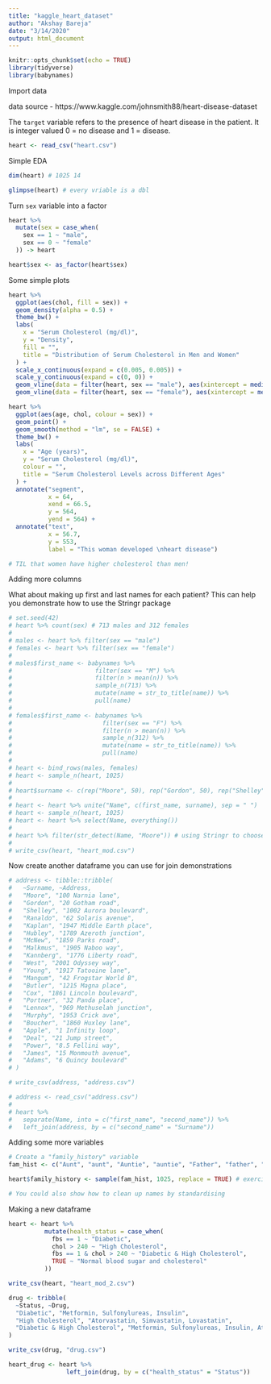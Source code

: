 ```yaml
---
title: "kaggle_heart_dataset"
author: "Akshay Bareja"
date: "3/14/2020"
output: html_document
---
```


```r
knitr::opts_chunk$set(echo = TRUE)
library(tidyverse)
library(babynames)
```

Import data

data source - https://www.kaggle.com/johnsmith88/heart-disease-dataset

The `target` variable refers to the presence of heart disease in the patient. It is integer valued 0 = no disease and 1 = disease.
```r
heart <- read_csv("heart.csv")
```

Simple EDA

```r
dim(heart) # 1025 14

glimpse(heart) # every vriable is a dbl
```

Turn `sex` variable into a factor

```r
heart %>% 
  mutate(sex = case_when(
    sex == 1 ~ "male",
    sex == 0 ~ "female"
  )) -> heart

heart$sex <- as_factor(heart$sex)

```

Some simple plots

```r
heart %>% 
  ggplot(aes(chol, fill = sex)) +
  geom_density(alpha = 0.5) +
  theme_bw() +
  labs(
    x = "Serum Cholesterol (mg/dl)",
    y = "Density",
    fill = "",
    title = "Distribution of Serum Cholesterol in Men and Women"
  ) +
  scale_x_continuous(expand = c(0.005, 0.005)) +
  scale_y_continuous(expand = c(0, 0)) +
  geom_vline(data = filter(heart, sex == "male"), aes(xintercept = median(chol)), colour = "red", size = 1.25, linetype  = 2) +
  geom_vline(data = filter(heart, sex == "female"), aes(xintercept = median(chol)), colour = "blue", size = 1.25, linetype = 2) 

heart %>% 
  ggplot(aes(age, chol, colour = sex)) +
  geom_point() +
  geom_smooth(method = "lm", se = FALSE) +
  theme_bw() +
  labs(
    x = "Age (years)",
    y = "Serum Cholesterol (mg/dl)",
    colour = "",
    title = "Serum Cholesterol Levels across Different Ages"
  ) +
  annotate("segment",
           x = 64,
           xend = 66.5,
           y = 564,
           yend = 564) +
  annotate("text",
           x = 56.7,
           y = 553,
           label = "This woman developed \nheart disease")

# TIL that women have higher cholesterol than men!
```

Adding more columns

What about making up first and last names for each patient? This can help you demonstrate how to use the Stringr package

```r
# set.seed(42)
# heart %>% count(sex) # 713 males and 312 females
# 
# males <- heart %>% filter(sex == "male")
# females <- heart %>% filter(sex == "female")
# 
# males$first_name <- babynames %>% 
#                       filter(sex == "M") %>% 
#                       filter(n > mean(n)) %>% 
#                       sample_n(713) %>% 
#                       mutate(name = str_to_title(name)) %>% 
#                       pull(name)
# 
# females$first_name <- babynames %>% 
#                         filter(sex == "F") %>% 
#                         filter(n > mean(n)) %>% 
#                         sample_n(312) %>% 
#                         mutate(name = str_to_title(name)) %>% 
#                         pull(name)
# 
# heart <- bind_rows(males, females)
# heart <- sample_n(heart, 1025)
# 
# heart$surname <- c(rep("Moore", 50), rep("Gordon", 50), rep("Shelley", 50), rep("Ranaldo", 50), rep("Kaplan", 50), rep("Hubley", 50), rep("McNew", 50), rep("Malkmus", 50), rep("Kannberg", 50), rep("West", 50), rep("Young", 50), rep("Mangum", 50), rep("Butler", 50), rep("Cox", 50), rep("Portner", 50), rep("Lennox", 50), rep("Murphy", 50), rep("Boucher", 50), rep("Apple", 50), rep("Deal", 50), rep("Power", 25))
# 
# heart <- heart %>% unite("Name", c(first_name, surname), sep = " ")
# heart <- sample_n(heart, 1025)
# heart <- heart %>% select(Name, everything())
# 
# heart %>% filter(str_detect(Name, "Moore")) # using Stringr to choose all the memebers of the Moore family
# 
# write_csv(heart, "heart_mod.csv")
```

Now create another dataframe you can use for join demonstrations 

```r
# address <- tibble::tribble(
#   ~Surname, ~Address,
#   "Moore", "100 Narnia lane",
#   "Gordon", "20 Gotham road",
#   "Shelley", "1002 Aurora boulevard",
#   "Ranaldo", "62 Solaris avenue",
#   "Kaplan", "1947 Middle Earth place",
#   "Hubley", "1789 Azeroth junction",
#   "McNew", "1859 Parks road",
#   "Malkmus", "1905 Naboo way",
#   "Kannberg", "1776 Liberty road",
#   "West", "2001 Odyssey way",
#   "Young", "1917 Tatooine lane",
#   "Mangum", "42 Frogstar World B",
#   "Butler", "1215 Magna place",
#   "Cox", "1861 Lincoln boulevard",
#   "Portner", "32 Panda place",
#   "Lennox", "969 Methuselah junction",
#   "Murphy", "1953 Crick ave",
#   "Boucher", "1860 Huxley lane",
#   "Apple", "1 Infinity loop",
#   "Deal", "21 Jump street",
#   "Power", "8.5 Fellini way",
#   "James", "15 Monmouth avenue",
#   "Adams", "6 Quincy boulevard"
# )

# write_csv(address, "address.csv")

# address <- read_csv("address.csv")
# 
# heart %>% 
#   separate(Name, into = c("first_name", "second_name")) %>% 
#   left_join(address, by = c("second_name" = "Surname"))
```

Adding some more variables

```r
# Create a "family_history" variable
fam_hist <- c("Aunt", "aunt", "Auntie", "auntie", "Father", "father", "Uncle", "uncle", "Grandmother", "grandmother", "Grandfather", "grandfather", "Mother", "mother")

heart$family_history <- sample(fam_hist, 1025, replace = TRUE) # exercise idea: use Stringr to identify patients whose grandPARENTS have heart disease

# You could also show how to clean up names by standardising
```

Making a new dataframe

```r
heart <- heart %>% 
          mutate(health_status = case_when(
            fbs == 1 ~ "Diabetic",
            chol > 240 ~ "High Cholesterol",
            fbs == 1 & chol > 240 ~ "Diabetic & High Cholesterol",
            TRUE ~ "Normal blood sugar and cholesterol"
          ))

write_csv(heart, "heart_mod_2.csv")

drug <- tribble(
  ~Status, ~Drug,
  "Diabetic", "Metformin, Sulfonylureas, Insulin",
  "High Cholesterol", "Atorvastatin, Simvastatin, Lovastatin",
  "Diabetic & High Cholesterol", "Metformin, Sulfonylureas, Insulin, Atorvastatin, Simvastatin, Lovastatin"    
)

write_csv(drug, "drug.csv")

heart_drug <- heart %>% 
                left_join(drug, by = c("health_status" = "Status"))
```


